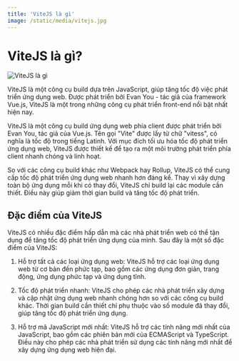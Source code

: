 ```yaml
---
title: 'ViteJS là gì'
image: /static/media/vitejs.jpg
---
```


# ViteJS là gì?

![ViteJS là gì](/static/media/vitejs.jpg)

ViteJS là một công cụ build dựa trên JavaScript, giúp tăng tốc độ việc phát triển ứng dụng web. Được phát triển bởi Evan You - tác giả của framework Vue.js, ViteJS là một trong những công cụ phát triển front-end nổi bật nhất hiện nay.

ViteJS là một công cụ build ứng dụng web phía client được phát triển bởi Evan You, tác giả của Vue.js. Tên gọi "Vite" được lấy từ chữ "vitess", có nghĩa là tốc độ trong tiếng Latinh. Với mục đích tối ưu hóa tốc độ phát triển ứng dụng web, ViteJS được thiết kế để tạo ra một môi trường phát triển phía client nhanh chóng và linh hoạt.

So với các công cụ build khác như Webpack hay Rollup, ViteJS có thể cung cấp tốc độ phát triển ứng dụng web nhanh hơn đáng kể. Thay vì xây dựng toàn bộ ứng dụng mỗi khi có thay đổi, ViteJS chỉ build lại các module cần thiết. Điều này giúp giảm thời gian build và tăng tốc độ phát triển.

## Đặc điểm của ViteJS

ViteJS có nhiều đặc điểm hấp dẫn mà các nhà phát triển web có thể tận dụng để tăng tốc độ phát triển ứng dụng của mình. Sau đây là một số đặc điểm của ViteJS:

1. Hỗ trợ tất cả các loại ứng dụng web: ViteJS hỗ trợ các loại ứng dụng web từ cơ bản đến phức tạp, bao gồm các ứng dụng đơn giản, trang động, ứng dụng phức tạp và ứng dụng tĩnh.

2. Tốc độ phát triển nhanh: ViteJS cho phép các nhà phát triển xây dựng và cập nhật ứng dụng web nhanh chóng hơn so với các công cụ build khác. Thời gian build cần thiết chỉ phụ thuộc vào số module đã thay đổi, giúp tăng tốc độ phát triển ứng dụng.

3. Hỗ trợ mã JavaScript mới nhất: ViteJS hỗ trợ các tính năng mới nhất của JavaScript, bao gồm các phiên bản mới của ECMAScript và TypeScript. Điều này cho phép các nhà phát triển sử dụng các tính năng mới nhất để xây dựng ứng dụng web hiện đại.
